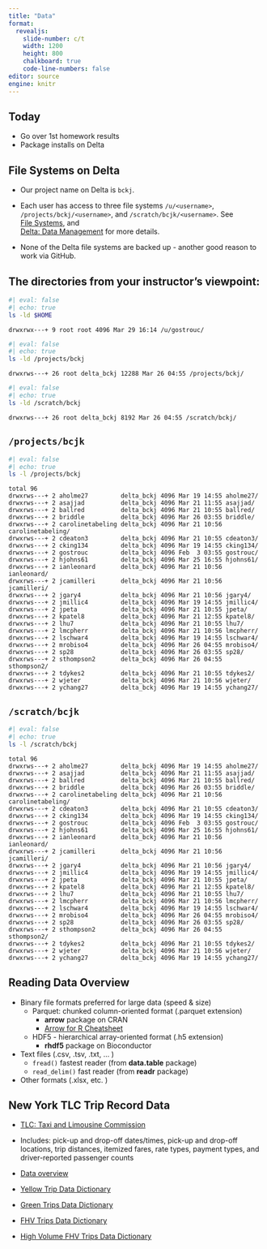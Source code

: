 ```yaml
---
title: "Data"
format: 
  revealjs:
    slide-number: c/t
    width: 1200
    height: 800
    chalkboard: true
    code-line-numbers: false
editor: source
engine: knitr
---
```


## Today

- Go over 1st homework results
- Package installs on Delta


## File Systems on Delta {.incremental}

- Our project name on Delta is `bckj`.

- Each user has access to three file systems `/u/<username>`, `/projects/bckj/<username>`, and `/scratch/bcjk/<username>`. See   
[File Systems](https://docs.ncsa.illinois.edu/systems/delta/en/latest/user_guide/architecture.html?highlight=file%20systems#file-systems), and  
[Delta: Data Management](https://docs.ncsa.illinois.edu/systems/delta/en/latest/user_guide/data_mgmt.html) for more details.

- None of the Delta file systems are backed up - another good reason to work via GitHub.

## The directories from your instructor's viewpoint:

```bash
#| eval: false
#| echo: true
ls -ld $HOME
```

::: {.cell-output-stdout}
```
drwxrwx---+ 9 root root 4096 Mar 29 16:14 /u/gostrouc/
```
:::

```bash
#| eval: false
#| echo: true
ls -ld /projects/bckj
```

::: {.cell-output-stdout}
```
drwxrws---+ 26 root delta_bckj 12288 Mar 26 04:55 /projects/bckj/
```
:::

```bash
#| eval: false
#| echo: true
ls -ld /scratch/bckj
```

::: {.cell-output-stdout}
```
drwxrws---+ 26 root delta_bckj 8192 Mar 26 04:55 /scratch/bckj/
```
:::

## `/projects/bcjk`

```bash
#| eval: false
#| echo: true
ls -l /projects/bckj
```

::: {.cell-output-stdout}
```
total 96
drwxrws---+ 2 aholme27         delta_bckj 4096 Mar 19 14:55 aholme27/
drwxrws---+ 2 asajjad          delta_bckj 4096 Mar 21 11:55 asajjad/
drwxrws---+ 2 ballred          delta_bckj 4096 Mar 21 10:55 ballred/
drwxrws---+ 2 briddle          delta_bckj 4096 Mar 26 03:55 briddle/
drwxrws---+ 2 carolinetabeling delta_bckj 4096 Mar 21 10:56 carolinetabeling/
drwxrws---+ 2 cdeaton3         delta_bckj 4096 Mar 21 10:55 cdeaton3/
drwxrws---+ 2 cking134         delta_bckj 4096 Mar 19 14:55 cking134/
drwxrws---+ 2 gostrouc         delta_bckj 4096 Feb  3 03:55 gostrouc/
drwxrws---+ 2 hjohns61         delta_bckj 4096 Mar 25 16:55 hjohns61/
drwxrws---+ 2 ianleonard       delta_bckj 4096 Mar 21 10:56 ianleonard/
drwxrws---+ 2 jcamilleri       delta_bckj 4096 Mar 21 10:56 jcamilleri/
drwxrws---+ 2 jgary4           delta_bckj 4096 Mar 21 10:56 jgary4/
drwxrws---+ 2 jmillic4         delta_bckj 4096 Mar 19 14:55 jmillic4/
drwxrws---+ 2 jpeta            delta_bckj 4096 Mar 21 10:55 jpeta/
drwxrws---+ 2 kpatel8          delta_bckj 4096 Mar 21 12:55 kpatel8/
drwxrws---+ 2 lhu7             delta_bckj 4096 Mar 21 10:55 lhu7/
drwxrws---+ 2 lmcpherr         delta_bckj 4096 Mar 21 10:56 lmcpherr/
drwxrws---+ 2 lschwar4         delta_bckj 4096 Mar 19 14:55 lschwar4/
drwxrws---+ 2 mrobiso4         delta_bckj 4096 Mar 26 04:55 mrobiso4/
drwxrws---+ 2 sp28             delta_bckj 4096 Mar 26 03:55 sp28/
drwxrws---+ 2 sthompson2       delta_bckj 4096 Mar 26 04:55 sthompson2/
drwxrws---+ 2 tdykes2          delta_bckj 4096 Mar 21 10:55 tdykes2/
drwxrws---+ 2 wjeter           delta_bckj 4096 Mar 21 10:56 wjeter/
drwxrws---+ 2 ychang27         delta_bckj 4096 Mar 19 14:55 ychang27/
```
:::

## `/scratch/bcjk`

```bash
#| eval: false
#| echo: true
ls -l /scratch/bckj
```

::: {.cell-output-stdout}
```
total 96
drwxrws---+ 2 aholme27         delta_bckj 4096 Mar 19 14:55 aholme27/
drwxrws---+ 2 asajjad          delta_bckj 4096 Mar 21 11:55 asajjad/
drwxrws---+ 2 ballred          delta_bckj 4096 Mar 21 10:55 ballred/
drwxrws---+ 2 briddle          delta_bckj 4096 Mar 26 03:55 briddle/
drwxrws---+ 2 carolinetabeling delta_bckj 4096 Mar 21 10:56 carolinetabeling/
drwxrws---+ 2 cdeaton3         delta_bckj 4096 Mar 21 10:55 cdeaton3/
drwxrws---+ 2 cking134         delta_bckj 4096 Mar 19 14:55 cking134/
drwxrws---+ 2 gostrouc         delta_bckj 4096 Feb  3 03:55 gostrouc/
drwxrws---+ 2 hjohns61         delta_bckj 4096 Mar 25 16:55 hjohns61/
drwxrws---+ 2 ianleonard       delta_bckj 4096 Mar 21 10:56 ianleonard/
drwxrws---+ 2 jcamilleri       delta_bckj 4096 Mar 21 10:56 jcamilleri/
drwxrws---+ 2 jgary4           delta_bckj 4096 Mar 21 10:56 jgary4/
drwxrws---+ 2 jmillic4         delta_bckj 4096 Mar 19 14:55 jmillic4/
drwxrws---+ 2 jpeta            delta_bckj 4096 Mar 21 10:55 jpeta/
drwxrws---+ 2 kpatel8          delta_bckj 4096 Mar 21 12:55 kpatel8/
drwxrws---+ 2 lhu7             delta_bckj 4096 Mar 21 10:55 lhu7/
drwxrws---+ 2 lmcpherr         delta_bckj 4096 Mar 21 10:56 lmcpherr/
drwxrws---+ 2 lschwar4         delta_bckj 4096 Mar 19 14:55 lschwar4/
drwxrws---+ 2 mrobiso4         delta_bckj 4096 Mar 26 04:55 mrobiso4/
drwxrws---+ 2 sp28             delta_bckj 4096 Mar 26 03:55 sp28/
drwxrws---+ 2 sthompson2       delta_bckj 4096 Mar 26 04:55 sthompson2/
drwxrws---+ 2 tdykes2          delta_bckj 4096 Mar 21 10:55 tdykes2/
drwxrws---+ 2 wjeter           delta_bckj 4096 Mar 21 10:56 wjeter/
drwxrws---+ 2 ychang27         delta_bckj 4096 Mar 19 14:55 ychang27/
```
:::

## Reading Data Overview

- Binary file formats preferred for large data (speed & size) 
  - Parquet: chunked column-oriented format (.parquet extension)  
    - **arrow** package on CRAN  
    - [Arrow for R Cheatsheet](https://github.com/apache/arrow/blob/main/r/cheatsheet/arrow-cheatsheet.pdf)   
  - HDF5 - hierarchical array-oriented format (.h5 extension)   
    - **rhdf5** package on Bioconductor   
 
- Text files (.csv, .tsv, .txt, ... )  
  - `fread()` fastest reader (from **data.table** package)  
  - `read_delim()` fast reader (from **readr** package)  

- Other formats (.xlsx, etc. )  
  
## New York TLC Trip Record Data

- [TLC: Taxi and Limousine Commission](https://www.nyc.gov/site/tlc/about/tlc-trip-record-data.page)  
- Includes: pick-up and drop-off dates/times, pick-up and drop-off locations, trip distances, itemized fares, rate types, payment types, and driver-reported passenger counts

- [Data overview](https://tlcpolicy.maps.arcgis.com/apps/instant/portfolio/index.html?appid=be00fce0963540628e37fd7c75a6d386)  

- [Yellow Trip Data Dictionary](https://www.nyc.gov/assets/tlc/downloads/pdf/data_dictionary_trip_records_yellow.pdf)

- [Green Trips Data Dictionary](https://www.nyc.gov/assets/tlc/downloads/pdf/data_dictionary_trip_records_green.pdf)  

- [FHV Trips Data Dictionary](https://www.nyc.gov/assets/tlc/downloads/pdf/data_dictionary_trip_records_fhv.pdf)  

- [High Volume FHV Trips Data Dictionary](https://www.nyc.gov/assets/tlc/downloads/pdf/data_dictionary_trip_records_hvfhs.pdf)  

